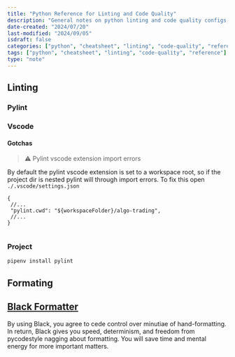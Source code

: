 ```yaml
---
title: "Python Reference for Linting and Code Quality"
description: "General notes on python linting and code quality configs, setups, gatcha, etc"
date-created: "2024/07/20"
last-modified: "2024/09/05"
isdraft: false
categories: ["python", "cheatsheet", "linting", "code-quality", "reference"]
tags: ["python", "cheatsheet", "linting", "code-quality", "reference"]
type: "note"
---
```


## Linting 

### Pylint 

### Vscode 

#### Gotchas

> ⚠️ Pylint vscode extension import errors

 By default the pylint vscode extension is set to a workspace root, so if the project dir is nested pylint will through import errors. To fix this open `./.vscode/settings.json` 

 ```json:file="settings.json"
 {
  //...
  "pylint.cwd": "${workspaceFolder}/algo-trading",
  //...
 }
   
 ```

### Project 

```sh 
pipenv install pylint
```

## Formating

## [Black Formatter](https://black.readthedocs.io/en/stable/)

By using Black, you agree to cede control over minutiae of hand-formatting. In return, Black gives you speed, determinism, and freedom from pycodestyle nagging about formatting. You will save time and mental energy for more important matters.


